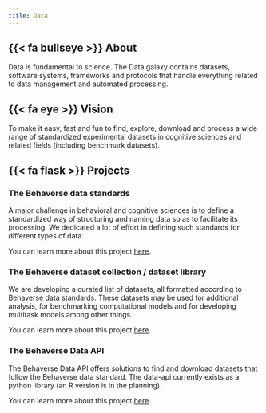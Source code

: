 ```yaml
---
title: Data
---
```



## {{< fa bullseye >}}  About {.data}
Data is fundamental to science. The Data galaxy contains datasets, software systems, frameworks and protocols that handle everything related to data management and automated processing.

## {{< fa eye >}}  Vision {.data}
To make it easy, fast and fun to find, explore, download and process a wide range of standardized experimental datasets in cognitive sciences and related fields (including benchmark datasets). 

## {{< fa flask >}} Projects {.data}
### The Behaverse data standards
A major challenge in behavioral and cognitive sciences is to define a standardized way of structuring and naming data so as to facilitate its processing. We dedicated a lot of effort in defining such standards for different types of data. 

::: {.callout}
You can learn more about this project [here](https://behaverse.github.io/data-model).
:::

### The Behaverse dataset collection / dataset library
We are developing a curated list of datasets, all formatted according to Behaverse data standards. These datasets may be used for additional analysis, for benchmarking computational models and for developing multitask models among other things.

::: {.callout}
You can learn more about this project [here](/data/datasets.qmd).
:::


### The Behaverse Data API
The Behaverse Data API offers solutions to find and download datasets that follow the Behaverse data standard. The data-api currently exists as a python library (an R version is in the planning). 

::: {.callout}
You can learn more about this project [here](https://behaverse.github.io/data-api).
:::
